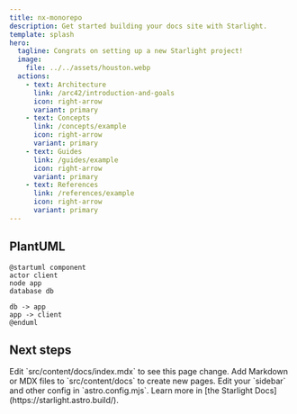 ```yaml
---
title: nx-monorepo
description: Get started building your docs site with Starlight.
template: splash
hero:
  tagline: Congrats on setting up a new Starlight project!
  image:
    file: ../../assets/houston.webp
  actions:
    - text: Architecture
      link: /arc42/introduction-and-goals
      icon: right-arrow
      variant: primary
    - text: Concepts
      link: /concepts/example
      icon: right-arrow
      variant: primary
    - text: Guides
      link: /guides/example
      icon: right-arrow
      variant: primary
    - text: References
      link: /references/example
      icon: right-arrow
      variant: primary
---
```



## PlantUML

```plantuml
@startuml component
actor client
node app
database db

db -> app
app -> client
@enduml
```

## Next steps

<CardGrid stagger>
  <Card title="Update content" icon="pencil">
    Edit `src/content/docs/index.mdx` to see this page change.
  </Card>
  <Card title="Add new content" icon="add-document">
    Add Markdown or MDX files to `src/content/docs` to create new pages.
  </Card>
  <Card title="Configure your site" icon="setting">
    Edit your `sidebar` and other config in `astro.config.mjs`.
  </Card>
  <Card title="Read the docs" icon="open-book">
    Learn more in [the Starlight Docs](https://starlight.astro.build/).
  </Card>
</CardGrid>
